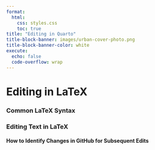 ```yaml
---
format:
  html:
    css: styles.css
    toc: true
title: "Editing in Quarto"
title-block-banner: images/urban-cover-photo.png
title-block-banner-color: white
execute:
  echo: false
  code-overflow: wrap
---
```


# Editing in LaTeX

### Common LaTeX Syntax

### Editing Text in LaTeX

#### How to Identify Changes in GitHub for Subsequent Edits